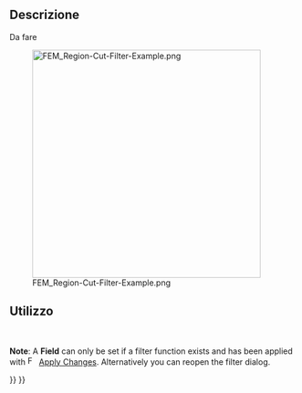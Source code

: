 <languages/>

<div class="mw-translate-fuzzy">
{{Docnav/it
|[[FEM_PostFilterCutFunction/it|Function cut filter]]
|[[FEM_PostFilterDataAlongLine/it|Line clip filter]]
|[[FEM_Workbench/it|FEM]]
|IconL=FEM_PostFilterCutFunction.svg
|IconR=FEM_PostFilterDataAlongLine.svg
|IconC=Workbench_FEM.svg
}}
</div>

<div class="mw-translate-fuzzy">
{{GuiCommand/it
|Name=FEM PostFilterClipRegion
|Name/it=FEM PostFilterClipRegion
|MenuLocation= Risultati → Crea clip filter
|Workbenches=[[FEM_Workbench/it|FEM]]
|Shortcut=
|SeeAlso=[[FEM_tutorial/it|Tutorial FEM]]
}}
</div>

<span id="Description"></span>
==Descrizione==

<div class="mw-translate-fuzzy">
Da fare
</div>

[[File:FEM_Region-Cut-Filter-Example.png|400px]]

<div lang="en" dir="ltr" class="mw-content-ltr">
{{Caption|A region cut filter with a sphere as cut function.</br>
The original pipeline is the semi-transparent object.}}
</div>

<span id="Usage"></span>
==Utilizzo==

<div class="mw-translate-fuzzy">
<br />
</div>

<div lang="en" dir="ltr" class="mw-content-ltr">
'''Note''': A '''Field''' can only be set if a filter function exists and has been applied with  [[Image:FEM_PostApplyChanges.svg|16px]] [[FEM_PostApplyChanges|Apply Changes]]. Alternatively you can reopen the filter dialog.
</div>


<div class="mw-translate-fuzzy">
{{Docnav
|[[FEM_PostFilterCutFunction/it|Function cut filter]]
|[[FEM_PostFilterDataAlongLine/it|Line clip filter]]
|[[FEM_Workbench/it|FEM]]
|IconL=FEM_PostFilterCutFunction.svg
|IconR=FEM_PostFilterDataAlongLine.svg
|IconC=Workbench_FEM.svg
}}
</div>

{{FEM_Tools_navi{{#translation:}}}}
{{Userdocnavi{{#translation:}}}}